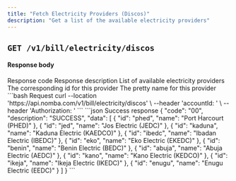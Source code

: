 ```yaml
---
title: "Fetch Electricity Providers (Discos)"
description: "Get a list of the available electricity providers"
---
```


## `GET /v1/bill/electricity/discos`

#### Response body

<ResponseField name="code" type="string" required>
  Response code
</ResponseField>

<ResponseField name="description" type="string" required>
  Response description
</ResponseField>

<ResponseField name="data" type="object[]">
  List of available electricity providers
  <Expandable title="object" defaultOpen="true">
    <ResponseField name="id" type="string" required>
      The corresponding id for this provider
    </ResponseField>
    <ResponseField name="name" type="string" required>
      The pretty name for this provider
    </ResponseField>
  </Expandable>
</ResponseField>

<RequestExample>
```bash Request
curl --location 'https://api.nomba.com/v1/bill/electricity/discos' \
--header 'accountId: <accountId>' \
--header 'Authorization: <token>'
```
</RequestExample>

<ResponseExample>
```json Success response
{
    "code": "00",
    "description": "SUCCESS",
    "data": [
        {
            "id": "phed",
            "name": "Port Harcourt (PHED)"
        },
        {
            "id": "jed",
            "name": "Jos Electric (JEDC)"
        },
        {
            "id": "kaduna",
            "name": "Kaduna Electric (KAEDCO)"
        },
        {
            "id": "ibedc",
            "name": "Ibadan Electric (IBEDC)"
        },
        {
            "id": "eko",
            "name": "Eko Electric (EKEDC)"
        },
        {
            "id": "benin",
            "name": "Benin Electric (BEDC)"
        },
        {
            "id": "abuja",
            "name": "Abuja Electric (AEDC)"
        },
        {
            "id": "kano",
            "name": "Kano Electric (KEDCO)"
        },
        {
            "id": "ikeja",
            "name": "Ikeja Electric (IKEDC)"
        },
        {
            "id": "enugu",
            "name": "Enugu Electric (EEDC)"
        }
    ]
}
```
</ResponseExample>
